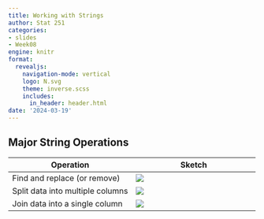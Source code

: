 ```yaml
---
title: Working with Strings
author: Stat 251
categories:
- slides
- Week08
engine: knitr
format:
  revealjs:
    navigation-mode: vertical
    logo: N.svg
    theme: inverse.scss
    includes:
      in_header: header.html
date: '2024-03-19'
---
```


## Major String Operations

Operation | Sketch
--- | ---
Find and replace (or remove) | ![](fig/find-and-replace.svg){fig-alt="A row of three boxes. In the next row, the middle box is replaced with a different, slightly larger box."}
Split data into multiple columns | ![](fig/split-cols.svg){fig-alt="A column consisting of multiple rows of three boxes. An arrow indicates a transition from the single column to multiple columns, each containing only one type of box."}
Join data into a single column | ![](fig/join-cols.svg){fig-alt="A set of three columns, each containing one type of box. An arrow indicates a transition whereby in each row, the three columns of data are combined into a single column."}

